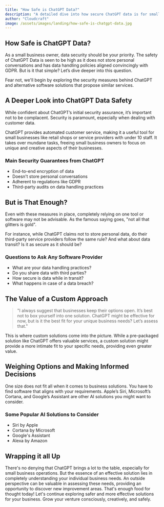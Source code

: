 ```yaml
---
title: "How Safe is ChatGPT Data?"
description: "A detailed dive into how secure ChatGPT data is for small businesses."
author: "Cloudcraft"
image: /assets/images/landing/how-safe-is-chatgpt-data.jpg
---
```


## How Safe is ChatGPT Data?

As a small business owner, data security should be your priority. The safety of ChatGPT Data is seen to be high as it does not store personal conversations and has data handling policies aligned convincingly with GDPR. But is it that simple? Let’s dive deeper into this question.

Fear not, we'll begin by exploring the security measures behind ChatGPT and alternative software solutions that propose similar services.

<ServicesBlurb />

## A Deeper Look into ChatGPT Data Safety

While confident about ChatGPT’s initial security assurance, it’s important not to be complacent. Security is paramount, especially when dealing with customer data.

ChatGPT provides automated customer service, making it a useful tool for small businesses like retail shops or service providers with under 10 staff. It takes over mundane tasks, freeing small business owners to focus on unique and creative aspects of their businesses.

### Main Security Guarantees from ChatGPT 

 * End-to-end encryption of data
 * Doesn't store personal conversations
 * Adherent to regulations like GDPR
 * Third-party audits on data handling practices

## But is That Enough?

Even with these measures in place, completely relying on one tool or software may not be advisable. As the famous saying goes, "not all that glitters is gold". 

For instance, while ChatGPT claims not to store personal data, do their third-party service providers follow the same rule? And what about data transit? Is it as secure as it should be?

### Questions to Ask Any Software Provider

 * What are your data handling practices?
 * Do you share data with third parties?
 * How secure is data while in transit?
 * What happens in case of a data breach?

## The Value of a Custom Approach

<blockquote>
"I always suggest that businesses keep their options open. It’s best not to box yourself into one solution. ChatGPT might be effective for now, but is it the best fit for your unique business needs? Let’s assess that."
</blockquote>

This is where custom solutions come into the picture. While a pre-packaged solution like ChatGPT offers valuable services, a custom solution might provide a more intimate fit to your specific needs, providing even greater value.

## Weighing Options and Making Informed Decisions

One size does not fit all when it comes to business solutions. You have to find software that aligns with your requirements. Apple’s Siri, Microsoft’s Cortana, and Google’s Assistant are other AI solutions you might want to consider.

### Some Popular AI Solutions to Consider

 * Siri by Apple
 * Cortana by Microsoft
 * Google's Assistant
 * Alexa by Amazon

## Wrapping it all Up

<GetStartedBlurb />

There's no denying that ChatGPT brings a lot to the table, especially for small business operations. But the essence of an effective solution lies in completely understanding your individual business needs. An outside perspective can be valuable in assessing these needs, providing an opportunity to discover new improvement areas. That's enough food for thought today! Let's continue exploring safer and more effective solutions for your business. Grow your venture consciously, creatively, and safely.
